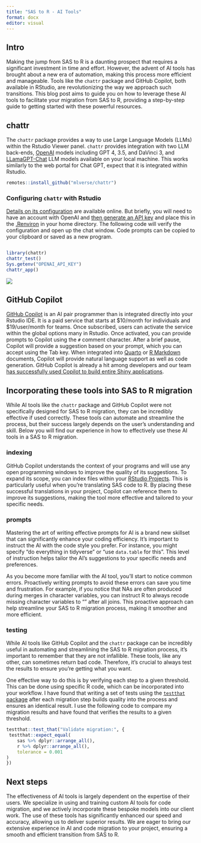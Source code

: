 ```yaml
---
title: "SAS to R - AI Tools"
format: docx
editor: visual
---
```


## Intro

Making the jump from SAS to R is a daunting prospect that requires a significant investment in time and effort. However, the advent of AI tools has brought about a new era of automation, making this process more efficient and manageable. Tools like the `chattr` package and GitHub Copilot, both available in RStudio, are revolutionizing the way we approach such transitions. This blog post aims to guide you on how to leverage these AI tools to facilitate your migration from SAS to R, providing a step-by-step guide to getting started with these powerful resources.

## chattr

The `chattr` package provides a way to use Large Language Models (LLMs) within the Rstudio Viewer panel. `chattr` provides integration with two LLM back-ends, [OpenAI](https://platform.openai.com/docs/introduction) models including GPT 4, 3.5, and DaVinci 3, and [LLamaGPT-Chat](https://github.com/kuvaus/LlamaGPTJ-chat) LLM models available on your local machine. This works similarly to the web portal for Chat GPT, expect that it is integrated within Rstudio.

``` r
remotes::install_github("mlverse/chattr")
```

### Configuring `chattr` with Rstudio

[Details on its configuration](https://mlverse.github.io/chattr/articles/openai-gpt.html) are available online. But briefly, you will need to have an account with OpenAI and [then generate an API key](https://platform.openai.com/api-keys) and place this in the [.Renviron](https://support.posit.co/hc/en-us/articles/360047157094-Managing-R-with-Rprofile-Renviron-Rprofile-site-Renviron-site-rsession-conf-and-repos-conf) in your home directory. The following code will verify the configuration and open up the chat window. Code prompts can be copied to your clipboard or saved as a new program.

``` r

library(chattr)
chattr_test()
Sys.getenv("OPENAI_API_KEY")
chattr_app()
```

![](img/viewer.png)

## GitHub Copilot

[GitHub Copilot](https://docs.posit.co/ide/user/ide/guide/tools/copilot.html) is an AI pair programmer than is integrated directly into your Rstudio IDE. It is a paid service that starts at \$10/month for individuals and \$19/user/month for teams. Once subscribed, users can activate the service within the global options many in Rstudio. Once activated, you can provide prompts to Copilot using the `#` comment character. After a brief pause, Copilot will provide a suggestion based on your prompt, which you can accept using the Tab key. When integrated into [Quarto](https://quarto.org) or [R Markdown](https://rmarkdown.rstudio.com) documents, Copilot will provide natural language support as well as code generation. GitHub Copilot is already a hit among developers and our team [has successfully used Copilot to build entire Shiny applications](https://www.procogia.com/link_to_mark).

## Incorporating these tools into SAS to R migration

While AI tools like the `chattr` package and GitHub Copilot were not specifically designed for SAS to R migration, they can be incredibly effective if used correctly. These tools can automate and streamline the process, but their success largely depends on the user's understanding and skill. Below you will find our experience in how to effectively use these AI tools in a SAS to R migration.

### indexing

GitHub Copilot understands the context of your programs and will use any open programming windows to improve the quality of its suggestions. To expand its scope, you can index files within your [RStudio Projects](https://support.posit.co/hc/en-us/articles/200526207-Using-RStudio-Projects). This is particularly useful when you're translating SAS code to R. By placing these successful translations in your project, Copilot can reference them to improve its suggestions, making the tool more effective and tailored to your specific needs.

### prompts

Mastering the art of writing effective prompts for AI is a brand new skillset that can significantly enhance your coding efficiency. It's important to instruct the AI with the code style you prefer. For instance, you might specify "do everything in tidyverse" or "use `data.table` for this". This level of instruction helps tailor the AI's suggestions to your specific needs and preferences.

As you become more familiar with the AI tool, you'll start to notice common errors. Proactively writing prompts to avoid these errors can save you time and frustration. For example, if you notice that NAs are often produced during merges in character variables, you can instruct R to always recode missing character variables to "" after all joins. This proactive approach can help streamline your SAS to R migration process, making it smoother and more efficient.

### testing

While AI tools like GitHub Copilot and the `chattr` package can be incredibly useful in automating and streamlining the SAS to R migration process, it's important to remember that they are not infallible. These tools, like any other, can sometimes return bad code. Therefore, it's crucial to always test the results to ensure you're getting what you want.

One effective way to do this is by verifying each step to a given threshold. This can be done using specific R code, which can be incorporated into your workflow. I have found that writing a set of tests using the [`testthat` package](https://testthat.r-lib.org) after each migration step builds quality into the process and ensures an identical result. I use the following code to compare my migration results and have found that verifies the results to a given threshold.

``` r
testthat::test_that("Validate migration:", {
 testthat::expect_equal(
    sas %>% dplyr::arrange_all(),
    r %>% dplyr::arrange_all(),
    tolerance = 0.001
)
})
```

## Next steps

The effectiveness of AI tools is largely dependent on the expertise of their users. We specialize in using and training custom AI tools for code migration, and we actively incorporate these bespoke models into our client work. The use of these tools has significantly enhanced our speed and accuracy, allowing us to deliver superior results. We are eager to bring our extensive experience in AI and code migration to your project, ensuring a smooth and efficient transition from SAS to R.
